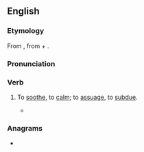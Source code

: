 ==English==

===Etymology===
From {{etyl|frm|en}} {{m|frm|acoyer}}, from {{m|frm|a-}} + {{m|frm|coy||quiet, calm}}.

===Pronunciation===
{{rfp|en}}

===Verb===
{{en-verb}}

# {{lb|en|obsolete}} To [[soothe]], to [[calm]]; to [[assuage]], to [[subdue]]. {{defdate|14th-19th c.}}
#* {{quote-book|en|year=1596|author={{w|Edmund Spenser}}|title=The Faerie Queene|section=IV.8|passage=Of faire Pœana I received was, / And oft imbrast, as if that I were hee, / And with kind words '''accoyd''', vowing great love to mee.}}

===Anagrams===
* {{anagrams|en|a=accoy|ccoya}}
